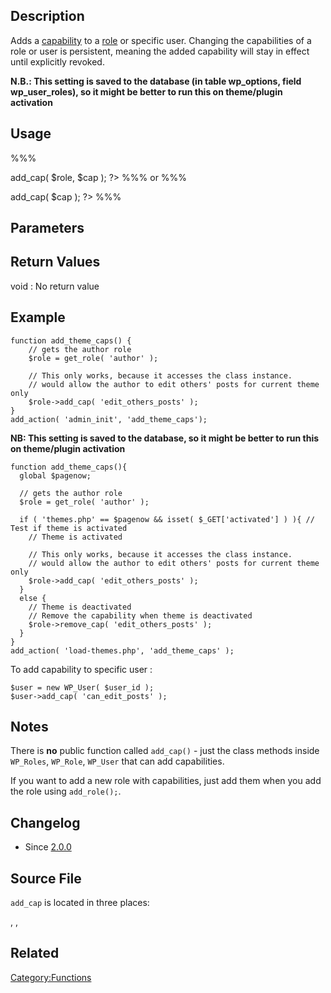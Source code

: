 {{Languages|
{{en|Function_Reference/add_cap}}
{{ja|関数リファレンス/add_cap}}
}}
== Description ==

Adds a [[Roles_and_Capabilities#Capabilities|capability]] to a [[Roles_and_Capabilities#Roles|role]] or specific user. Changing the capabilities of a role or user is persistent, meaning the added capability will stay in effect until explicitly revoked.

'''N.B.: This setting is saved to the database (in table wp_options, field wp_user_roles), so it might be better to run this on theme/plugin activation'''

== Usage ==

%%%<?php 
  global $wp_roles; // global class wp-includes/capabilities.php
  $wp_roles->add_cap( $role, $cap ); 
?> %%%
or
%%%<?php
  $role = get_role( 'author' );
  $role->add_cap( $cap );
?> %%%

== Parameters ==

{{Parameter|role (just with WP_Roles)|string|role name|Required}}
{{Parameter|cap|string|capability name|Required}}
{{Parameter|grant|boolean|Whether the role is capable of performing this capability.|optional|true}}

== Return Values ==
; void : No return value

== Example ==
<pre>
function add_theme_caps() {
    // gets the author role
    $role = get_role( 'author' );

    // This only works, because it accesses the class instance.
    // would allow the author to edit others' posts for current theme only
    $role->add_cap( 'edit_others_posts' ); 
}
add_action( 'admin_init', 'add_theme_caps');
</pre>
'''NB: This setting is saved to the database, so it might be better to run this on theme/plugin activation'''
<pre>
function add_theme_caps(){
  global $pagenow;

  // gets the author role
  $role = get_role( 'author' );

  if ( 'themes.php' == $pagenow && isset( $_GET['activated'] ) ){ // Test if theme is activated
    // Theme is activated

    // This only works, because it accesses the class instance.
    // would allow the author to edit others' posts for current theme only
    $role->add_cap( 'edit_others_posts' ); 
  }
  else {
    // Theme is deactivated
    // Remove the capability when theme is deactivated
    $role->remove_cap( 'edit_others_posts' ); 
  }
}
add_action( 'load-themes.php', 'add_theme_caps' );
</pre>
To add capability to specific user :
<pre>
$user = new WP_User( $user_id );
$user->add_cap( 'can_edit_posts' );
</pre>

== Notes ==


There is '''no''' public function called <code>add_cap()</code> - just the class methods inside <code>WP_Roles</code>, <code>WP_Role</code>, <code>WP_User</code> that can add capabilities.

If you want to add a new role with capabilities, just add them when you add the role using <code>add_role();</code>.

== Changelog ==

* Since [[Version 2.0|2.0.0]]

==Source File==

<tt>add_cap</tt> is located in three places:

{{Trac|wp-includes/class-wp-role.php}}, {{Trac|wp-includes/class-wp-roles.php}}, {{Trac|wp-includes/class-wp-user.php}}

== Related ==

{{Role and Capability Tags}}

{{Tag Footer}}

[[Category:Functions]]
